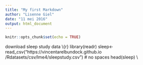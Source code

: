 ```yaml
---
title: "My first Markdown"
author: "Lisenne Giel"
date: "11 mei 2016"
output: html_document
---
```


```r
knitr::opts_chunk$set(echo = TRUE)
```
download sleep study data
\\\{r}
library(readr)
sleep<- read_csv("https://vincentarelbundock.github.io
  /Rdatasets/csv/lme4/sleepstudy.csv") # no spaces
head(sleep)
\\\